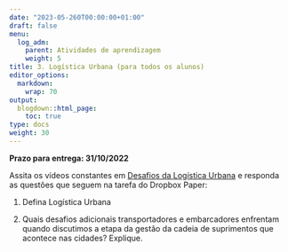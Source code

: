 ```yaml
---
date: "2023-05-260T00:00:00+01:00"
draft: false
menu:
  log_adm:
    parent: Atividades de aprendizagem
    weight: 5
title: 3. Logística Urbana (para todos os alunos)
editor_options: 
  markdown: 
    wrap: 70
output: 
  blogdown::html_page:
    toc: true
type: docs
weight: 30
---
```


**Prazo para entrega: 31/10/2022**

Assita os vídeos constantes em [Desafios da Logística Urbana](https://www.places.education/cursos/log_all/log_urb/) e responda as questões que seguem na tarefa do Dropbox Paper:

1. Defina Logística Urbana

2. Quais desafios adicionais transportadores e embarcadores enfrentam quando discutimos a etapa da gestão da cadeia de suprimentos que acontece nas cidades? Explique. 

